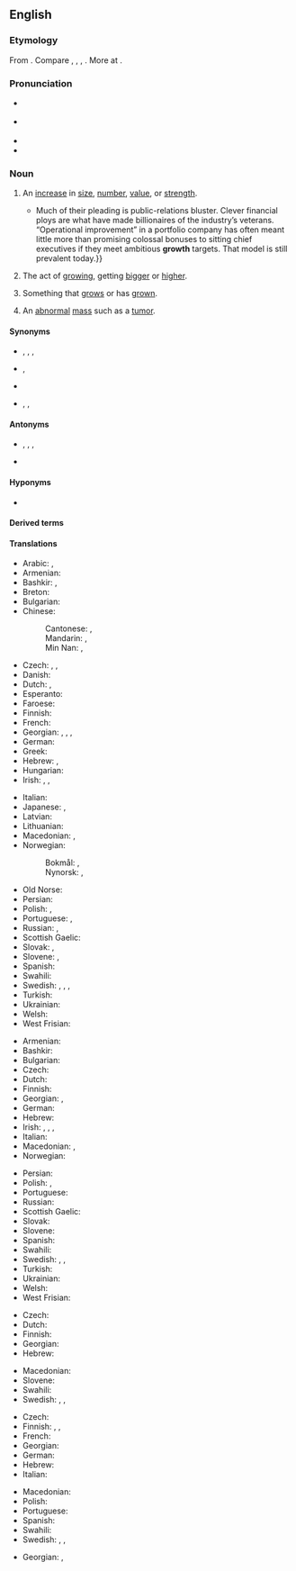 ==English==
{{wikipedia}}

===Etymology===
{{PIE root|en|gʰreh₁}}
From {{suffix|grow|th|lang=en}}. Compare {{cog|frr|greyde||growth, pasture}}, {{cog|fo|grøði}}, {{cog|da|grøde||fruits}}, {{cog|sv|gröda||crop, harvest}}. More at {{l|en|grow}}.

===Pronunciation===
* {{a|GenAm}} {{IPA|/ɡɹoʊθ/|lang=en}}
* {{a|RP}} {{IPA|/ɡɹəʊθ/|lang=en}}
* {{audio|en-us-growth.ogg|Audio (US)|lang=en}}
* {{rhymes|əʊθ|lang=en}}

===Noun===
{{en-noun|~}}

# An [[increase]] in [[size]], [[number]], [[value]], or [[strength]].
#* {{quote-magazine|date=2013-06-22|volume=407|issue=8841|page=70|magazine={{w|The Economist}}
|title=[http://www.economist.com/news/finance-and-economics/21579879-buy-out-firm-really-does-focus-operational-improvements-engineers Engineers of a different kind]
|passage=Private-equity nabobs bristle at being dubbed mere financiers.{{...}}Much of their pleading is public-relations bluster. Clever financial ploys are what have made billionaires of the industry’s veterans. “Operational improvement” in a portfolio company has often meant little more than promising colossal bonuses to sitting chief executives if they meet ambitious '''growth''' targets. That model is still prevalent today.}}
#: {{ux|en|'''Growth''' was dampened by a softening of the global economy in 2001, but picked up in the subsequent years due to strong growth in China.}}
# {{lb|en|biology}} The act of [[growing]], getting [[bigger]] or [[higher]].
# {{lb|en|biology}} Something that [[grow]]s or has [[grown]].
# {{lb|en|pathology}} An [[abnormal]] [[mass]] such as a [[tumor]].

====Synonyms====
* {{sense|increase in size}} {{l|en|enlargement}}, {{l|en|expansion}}, {{l|en|increase}}, {{l|en|increment}}
* {{sense|act of growing}} {{l|en|development}}, {{l|en|maturation}}
* {{sense|something that grows or has grown}} {{l|en|vegetation}}
* {{sense|pathology: abnormal mass such as a tumor}} {{l|en|outgrowth}}, {{l|en|cancer}}, {{l|en|mass}}

====Antonyms====
* {{sense|increase in size}} {{l|en|contraction}}, {{l|en|decrease}}, {{l|en|decrement}}, {{l|en|reduction}}
* {{sense|act of growing}} {{l|en|nondevelopment}}

====Hyponyms====
* {{sense|pathology: abnormal mass such as a tumor}} {{l|en|tumor}}

====Derived terms====
{{der4|growth spurt|growth stock|overgrowth|undergrowth|lang=en}}

====Translations====
{{trans-top|increase in size}}
* Arabic: {{t|ar|تَنْمِيَة|f}}, {{t|ar|نُمُو}}
* Armenian: {{t+|hy|աճ}}
* Bashkir: {{t|ba|ҙурайыу|sc=Cyrl}}, {{t|ba|үҫеш|sc=Cyrl}}
* Breton: {{t|br|kresk}}
* Bulgarian: {{t+|bg|расте́ж|m|sc=Cyrl}}
* Chinese:
*: Cantonese: {{t|yue|生長|sc=Hani}}, {{t|yue|生长|tr=sang1 zoeng2|sc=Hani}}
*: Mandarin: {{t+|cmn|生長|sc=Hani}}, {{t+|cmn|生长|tr=shēngzhǎng|sc=Hani}}
*: Min Nan: {{t+|nan|生長|sc=Hani}}, {{t|nan|生长|tr=sing-tióng|sc=Hani}}
* Czech: {{t+|cs|růst|m}}, {{t|cs|vzrůst|m}}, {{t|cs|nárůst|m}}
* Danish: {{t|da|vækst|c}}
* Dutch: {{t+|nl|groei}}, {{t+|nl|toename}}
* Esperanto: {{t|eo|kreskiĝo}}
* Faroese: {{t|fo|vøkstur|m}}
* Finnish: {{t+|fi|kasvu}}
* French: {{t+|fr|croissance|f}}
* Georgian: {{t|ka|ზრდა}}, {{t|ka|გაზრდა}}, {{t|ka|მატება}}, {{t|ka|მომატება}}
* German: {{t+|de|Wachstum|n}}
* Greek: {{t+|el|ανάπτυξη|f}}
* Hebrew: {{t|he|גדילה|f|tr=gdilɑ|sc=Hebr}}, {{t|he|צמיחה|f|tr=tsmiḥɑ|sc=Hebr}}
* Hungarian: {{t+|hu|növekedés}}
* Irish: {{t|ga|forás|m}}, {{t|ga|fás|m}}, {{t|ga|borrúlacht|f}}
{{trans-mid}}
* Italian: {{t+|it|crescita|f}}
* Japanese: {{qualifier|animals, economy}}{{t+|ja|成長|tr=せいちょう, seichō|sc=Jpan}}, {{qualifier|plants}} {{t+|ja|生長|tr=せいちょう, seichō|sc=Jpan}}
* Latvian: {{t|lv|augšana|f}}
* Lithuanian: {{t+|lt|augimas|m}}
* Macedonian: {{t|mk|раст|m|sc=Cyrl}}, {{t|mk|развој|m|sc=Cyrl}} {{qualifier|development}}
* Norwegian:
*: Bokmål: {{t|nb|vekst|m}}, {{t|nb|framvekst|m}}
*: Nynorsk: {{t|nn|vekst|m}}, {{t|nn|framvekst|m}}
* Old Norse: {{t|non|vǫxtr}}
* Persian: {{t+|fa|رشد|tr=rošd|sc=fa-Arab}}
* Polish: {{t+|pl|wzrost|m-in}}, {{t+|pl|rozwój|m-in}}
* Portuguese: {{t+|pt|acréscimo|m}}, {{t+|pt|crescimento}}
* Russian: {{t+|ru|рост|m}}, {{t+|ru|разви́тие|n}} {{qualifier|development}}
* Scottish Gaelic: {{t|gd|fàs|m}}
* Slovak: {{t|sk|rast|m}}, {{t|sk|vzrast|m}}
* Slovene: {{t+|sl|rast|f}}, {{t|sl|porast|f}}
* Spanish: {{t+|es|crecimiento|m}}
* Swahili: {{t+|sw|ukuaji}}
* Swedish: {{t+|sv|stigande|n}}, {{t+|sv|tilltagande|n}}, {{t+|sv|tillväxt|c}}, {{t+|sv|utvidgning|c}}
* Turkish: {{t+|tr|büyüme}}
* Ukrainian: {{t|uk|рост}}
* Welsh: {{t|cy|cynnydd|m}}
* West Frisian: {{t|fy|groei|c}} {{t|fy|oanwaaks|c}}
{{trans-bottom}}

{{trans-top|act of growing}}
* Armenian: {{t+|hy|աճ}}
* Bashkir: {{t|ba|үҫеш|sc=Cyrl}}
* Bulgarian: {{t+|bg|нарастване|n|sc=Cyrl}}
* Czech: {{t+|cs|růst|m}}
* Dutch: {{t+|nl|groei}}
* Finnish: {{t+|fi|kasvu}}
* Georgian: {{t|ka|ზრდა}}, {{t|ka|გაზრდა}}
* German: {{t+|de|Wachstum|n}}
* Hebrew: {{t|he|צמיחה|f|tr=tsmiḥɑ|sc=Hebr}}
* Irish: {{t|ga|breisiú|m}}, {{t|ga|forás|m}}, {{t|ga|fás|m}}, {{t|ga|borrúlacht|f}}
* Italian: {{t+|it|crescita|f}}
* Macedonian: {{t|mk|раст|m|sc=Cyrl}}, {{t|mk|растење|n|sc=Cyrl}}
* Norwegian: {{t|no|vekst}}
{{trans-mid}}
* Persian: {{t+|fa|رویش|tr=ruyeš|sc=fa-Arab}}
* Polish: {{t+|pl|rośnięcie|n}}, {{t+|pl|wzrastanie|n}} {{qualifier|literary}}
* Portuguese: {{t+|pt|crescimento|m}}
* Russian: {{t+|ru|рост|m}}
* Scottish Gaelic: {{t|gd|fàs|m}}
* Slovak: {{t|sk|rast|m}}
* Slovene: {{t+|sl|rast|f}}
* Spanish: {{t+|es|crecimiento|m}}
* Swahili: {{t+|sw|ukuaji}}
* Swedish: {{t+|sv|tillväxt|c}}, {{t+|sv|växt|c}}, {{t+|sv|utveckling|c}}
* Turkish: {{t+|tr|büyüme}}
* Ukrainian: {{t|uk|прирі́ст}}
* Welsh: {{t|cy|twf|m}}
* West Frisian: {{t|fy|groei|c}} {{t|fy|oanwaaks|c}}
{{trans-bottom}}

{{trans-top|something that grows or has grown}}
* Czech: {{t+|cs|porost|m}}
* Dutch: {{t+|nl|groei}}
* Finnish: {{t+|fi|kasvu}}
* Georgian: {{t|ka|ნამატი}}
* Hebrew: {{t|he|צמחייה|f|tr=tsimḥiɑ|sc=Hebr}}
{{trans-mid}}
* Macedonian: {{t|mk|израсток|m|sc=Cyrl}}
* Slovene: {{t|sl|rastje|n}}
* Swahili: {{t+|sw|ukuaji}}
* Swedish: {{t+|sv|vegetation|c}}, {{t+|sv|växt|c}}, {{t+|sv|växtlighet|c}}
{{trans-bottom}}

{{trans-top|pathology: abnormal mass such as a tumor}}
* Czech: {{t|cs|bujení|n}}
* Finnish: {{t+|fi|kasvain}}, {{t|fi|kasvannainen}}, {{t+|fi|pesäke}}
* French: {{t+|fr|croissance|f}}
* Georgian: {{t-needed|ka}}
* German: {{t+|de|Geschwulst|f}}
* Hebrew: {{t|he|גידול|m|tr=gidul|sc=Hebr}}
* Italian: {{t+|it|crescita}}
{{trans-mid}}
* Macedonian: {{t|mk|израсток|m|sc=Cyrl}}
* Polish: {{t+|pl|narośl|f}}
* Portuguese: {{t+|pt|crescimento}}
* Spanish: {{t+|es|crecimiento}}
* Swahili: {{t+|sw|ukuaji}}
* Swedish: {{t+|sv|svulst|c}}, {{t+|sv|växt|c}}, {{t+|sv|utväxt|c}}
{{trans-bottom}}

{{ttbc-top}}
* Georgian: {{t-check|ka|ზრდა}}, {{t-check|ka|ნამატი}}
{{trans-mid}}
{{trans-bottom}}